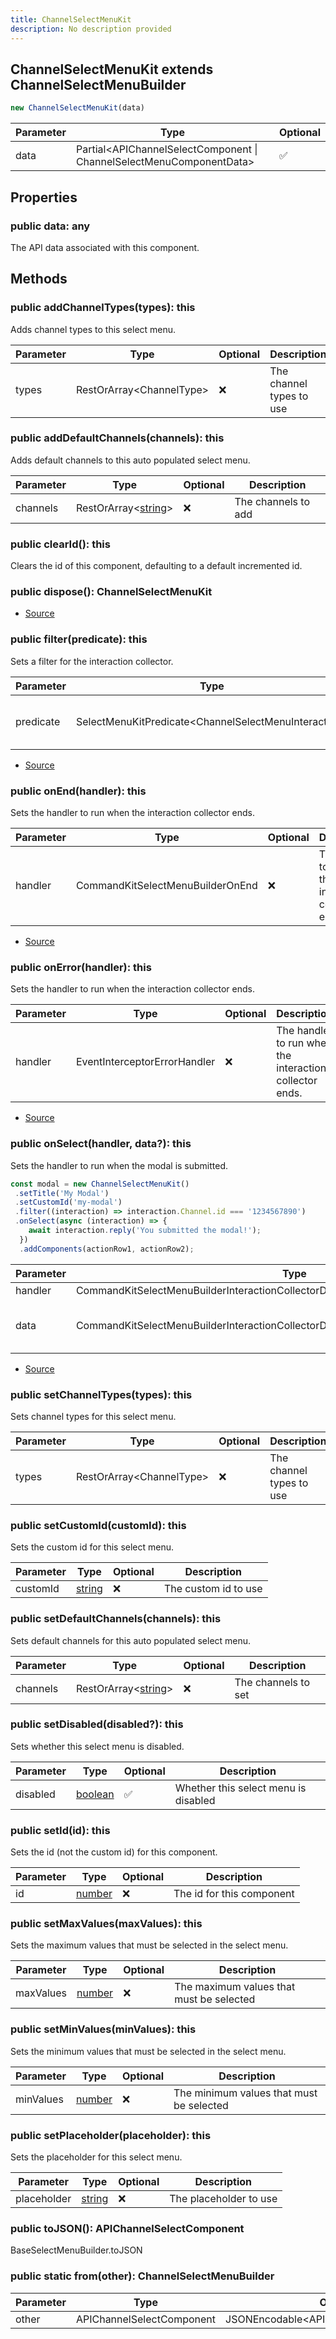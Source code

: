 ```yaml
---
title: ChannelSelectMenuKit
description: No description provided
---
```



## ChannelSelectMenuKit extends ChannelSelectMenuBuilder


```typescript
new ChannelSelectMenuKit(data)
```
| Parameter | Type | Optional |
| ----------- | ----------- | ----------- |
| data | Partial\<APIChannelSelectComponent \| ChannelSelectMenuComponentData> | ✅ |


## Properties
### public data: any
The API data associated with this component.

## Methods
### public addChannelTypes(types): this
Adds channel types to this select menu.



| Parameter | Type | Optional | Description |
| ----------- | ----------- | ----------- | ----------- |
| types | RestOrArray\<ChannelType> | ❌ | The channel types to use |
### public addDefaultChannels(channels): this
Adds default channels to this auto populated select menu.



| Parameter | Type | Optional | Description |
| ----------- | ----------- | ----------- | ----------- |
| channels | RestOrArray\<[string](https://developer.mozilla.org/en-US/docs/Web/JavaScript/Reference/Global_Objects/String)> | ❌ | The channels to add |
### public clearId(): this
Clears the id of this component, defaulting to a default incremented id.
### public dispose(): ChannelSelectMenuKit
- [Source](https://github.com/underctrl-io/commandkit/blob/98b939d6fdf8beaae597b4dc0351a139da52ee8d/packages/commandkit/src/components/v1/select-menu/ChannelSelectMenuKit.ts#L193)
### public filter(predicate): this
Sets a filter for the interaction collector.



| Parameter | Type | Optional | Description |
| ----------- | ----------- | ----------- | ----------- |
| predicate | SelectMenuKitPredicate\<ChannelSelectMenuInteraction> | ❌ | The filter to use for the interaction collector. |


- [Source](https://github.com/underctrl-io/commandkit/blob/98b939d6fdf8beaae597b4dc0351a139da52ee8d/packages/commandkit/src/components/v1/select-menu/ChannelSelectMenuKit.ts#L139)
### public onEnd(handler): this
Sets the handler to run when the interaction collector ends.



| Parameter | Type | Optional | Description |
| ----------- | ----------- | ----------- | ----------- |
| handler | CommandKitSelectMenuBuilderOnEnd | ❌ | The handler to run when the interaction collector ends. |


- [Source](https://github.com/underctrl-io/commandkit/blob/98b939d6fdf8beaae597b4dc0351a139da52ee8d/packages/commandkit/src/components/v1/select-menu/ChannelSelectMenuKit.ts#L103)
### public onError(handler): this
Sets the handler to run when the interaction collector ends.



| Parameter | Type | Optional | Description |
| ----------- | ----------- | ----------- | ----------- |
| handler | EventInterceptorErrorHandler | ❌ | The handler to run when the interaction collector ends. |


- [Source](https://github.com/underctrl-io/commandkit/blob/98b939d6fdf8beaae597b4dc0351a139da52ee8d/packages/commandkit/src/components/v1/select-menu/ChannelSelectMenuKit.ts#L121)
### public onSelect(handler, data?): this
Sets the handler to run when the modal is submitted.

```ts
const modal = new ChannelSelectMenuKit()
 .setTitle('My Modal')
 .setCustomId('my-modal')
 .filter((interaction) => interaction.Channel.id === '1234567890')
 .onSelect(async (interaction) => {
    await interaction.reply('You submitted the modal!');
  })
  .addComponents(actionRow1, actionRow2);
```

| Parameter | Type | Optional | Description |
| ----------- | ----------- | ----------- | ----------- |
| handler | CommandKitSelectMenuBuilderInteractionCollectorDispatch\<ChannelSelectMenuInteraction | ChannelSelectMenuKit> | ❌ | The handler to run when the modal is submitted. |
| data | CommandKitSelectMenuBuilderInteractionCollectorDispatchContextData | ✅ | The context data for the interaction collector. |


- [Source](https://github.com/underctrl-io/commandkit/blob/98b939d6fdf8beaae597b4dc0351a139da52ee8d/packages/commandkit/src/components/v1/select-menu/ChannelSelectMenuKit.ts#L65)
### public setChannelTypes(types): this
Sets channel types for this select menu.



| Parameter | Type | Optional | Description |
| ----------- | ----------- | ----------- | ----------- |
| types | RestOrArray\<ChannelType> | ❌ | The channel types to use |
### public setCustomId(customId): this
Sets the custom id for this select menu.



| Parameter | Type | Optional | Description |
| ----------- | ----------- | ----------- | ----------- |
| customId | [string](https://developer.mozilla.org/en-US/docs/Web/JavaScript/Reference/Global_Objects/String) | ❌ | The custom id to use |
### public setDefaultChannels(channels): this
Sets default channels for this auto populated select menu.



| Parameter | Type | Optional | Description |
| ----------- | ----------- | ----------- | ----------- |
| channels | RestOrArray\<[string](https://developer.mozilla.org/en-US/docs/Web/JavaScript/Reference/Global_Objects/String)> | ❌ | The channels to set |
### public setDisabled(disabled?): this
Sets whether this select menu is disabled.



| Parameter | Type | Optional | Description |
| ----------- | ----------- | ----------- | ----------- |
| disabled | [boolean](https://developer.mozilla.org/en-US/docs/Web/JavaScript/Reference/Global_Objects/Boolean) | ✅ | Whether this select menu is disabled |
### public setId(id): this
Sets the id (not the custom id) for this component.



| Parameter | Type | Optional | Description |
| ----------- | ----------- | ----------- | ----------- |
| id | [number](https://developer.mozilla.org/en-US/docs/Web/JavaScript/Reference/Global_Objects/Number) | ❌ | The id for this component |
### public setMaxValues(maxValues): this
Sets the maximum values that must be selected in the select menu.



| Parameter | Type | Optional | Description |
| ----------- | ----------- | ----------- | ----------- |
| maxValues | [number](https://developer.mozilla.org/en-US/docs/Web/JavaScript/Reference/Global_Objects/Number) | ❌ | The maximum values that must be selected |
### public setMinValues(minValues): this
Sets the minimum values that must be selected in the select menu.



| Parameter | Type | Optional | Description |
| ----------- | ----------- | ----------- | ----------- |
| minValues | [number](https://developer.mozilla.org/en-US/docs/Web/JavaScript/Reference/Global_Objects/Number) | ❌ | The minimum values that must be selected |
### public setPlaceholder(placeholder): this
Sets the placeholder for this select menu.



| Parameter | Type | Optional | Description |
| ----------- | ----------- | ----------- | ----------- |
| placeholder | [string](https://developer.mozilla.org/en-US/docs/Web/JavaScript/Reference/Global_Objects/String) | ❌ | The placeholder to use |
### public toJSON(): APIChannelSelectComponent
BaseSelectMenuBuilder.toJSON
### public static from(other): ChannelSelectMenuBuilder
| Parameter | Type | Optional |
| ----------- | ----------- | ----------- |
| other | APIChannelSelectComponent | JSONEncodable\<APIChannelSelectComponent> | ❌ |